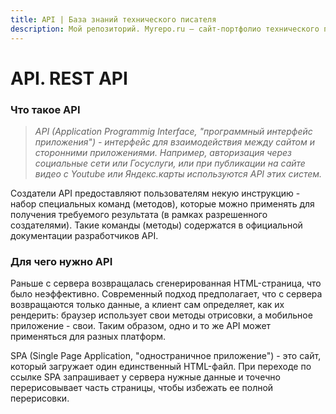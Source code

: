 ```yaml
---
title: API | База знаний технического писателя
description: Мой репозиторий. Myrepo.ru – сайт-портфолио технического писателя
---
```


# API. REST API

### Что такое API

> _API (Application Programmig Interface, "программный интерфейс приложения") - интерфейс для взаимодействия между сайтом и сторонними приложениями. Например, авторизация через социальные сети или Госуслуги, или при публикации на сайте видео с Youtube или Яндекс.карты используются API этих систем._

Создатели API предоставляют пользователям некую инструкцию - набор специальных команд (методов), которые можно применять для получения требуемого результата (в рамках разрешенного создателями). Такие команды (методы) содержатся в официальной документации разработчиков API.

### Для чего нужно API

Раньше с сервера возвращалась сгенерированная HTML-страница, что было неэффективно. Современный подход предполагает, что с сервера возвращаются только данные, а клиент сам определяет, как их рендерить: браузер использует свои методы отрисовки, а мобильное приложение - свои. Таким образом, одно и то же API может применяться для разных платформ.

SPA (Single Page Application, "одностраничное приложение") - это сайт, который загружает один единственный HTML-файл. При переходе по ссылке SPA запрашивает у сервера нужные данные и точечно перерисовывает часть страницы, чтобы избежать ее полной перерисовки.
